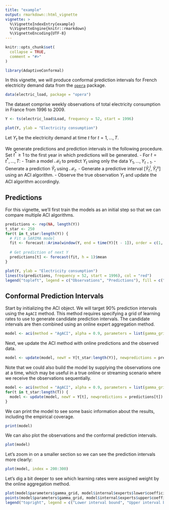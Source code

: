 ```yaml
---
title: "example"
output: rmarkdown::html_vignette
vignette: >
  %\VignetteIndexEntry{example}
  %\VignetteEngine{knitr::rmarkdown}
  %\VignetteEncoding{UTF-8}
---
```


```r
knitr::opts_chunk$set(
  collapse = TRUE,
  comment = "#>"
)
```

```r
library(AdaptiveConformal)
```

In this vignette, we will produce conformal prediction intervals for French electricity demand data from the [`opera`](https://cran.r-project.org/web/packages/opera/index.html) package.

```r
data(electric_load, package = "opera")
```

The dataset comprise weekly observations of total electricity consumption in France from 1996 to 2009. 
```r
Y <- ts(electric_load$Load, frequency = 52, start = 1996)
```

```r
plot(Y, ylab = "Electricity consumption")
```

Let $Y_t$ be the electricity demand at time $t$ for $t = 1, \dots, T$. 

We generate predictions and prediction intervals in the following procedure. Set $t^* \geq 1$ to the first year in which predictions will be generated.
- For $t = t^*, \dots, T$:
  - Train a model $\mathcal{M}_t$ to predict $Y_t$ using only the data $Y_1, \dots, Y_{t-1}$.
  - Generate a prediction $\hat{Y}_t$ using $\mathcal{M}_t$.
  - Generate a predictive interval $[\hat{Y}_t^l, \hat{Y}_t^u]$ using an ACI algorithm.
  - Observe the true observation $Y_t$ and update the ACI algorithm accordingly. 

## Predictions
For this vignette, we'll first train the models as an initial step so that we can compare multiple ACI algorithms.
```r
predictions <- rep(NA, length(Y))
t_star <- 250
for(t in t_star:length(Y)) {
  # Fit a SARIMA model 
  fit <- forecast::Arima(window(Y, end = time(Y)[t - 1]), order = c(1, 0, 0), seasonal = c(1, 1, 0))
  
  # Get prediction of next Y
  predictions[t] <- forecast(fit, h = 1)$mean
}
```

```r
plot(Y, ylab = "Electricity consumption")
lines(ts(predictions, frequency = 52, start = 1996), col = "red")
legend("topleft", legend = c("Observations", "Predictions"), fill = c("black", "red"))
```

## Conformal Prediction Intervals
Start by initializing the ACI object. We will target $90\%$ prediction intervals using the `AgACI` method. This method requires specifying a grid of learning rates to use to generate candidate prediction intervals. The candidate intervals are then combined using an online expert aggregation method.
```r
model <- aci(method = "AgACI", alpha = 0.9, parameters = list(gamma_grid = seq(0, 0.5, 0.02)))
```

Next, we update the ACI method with online predictions and the observed data.
```r
model <- update(model, newY = Y[t_star:length(Y)], newpredictions = predictions[t_star:length(Y)])
```

Note that we could also build the model by supplying the observations one at a time, which may be useful in a true online or streaming scenario where we receive the observations sequentially.
```r
model <- aci(method = "AgACI", alpha = 0.9, parameters = list(gamma_grid = seq(0, 0.5, 0.02)))
for(t in t_star:length(T)) {
  model <- update(model, newY = Y[t], newpredictions = predictions[t])
}
```

We can print the model to see some basic information about the results, including the empirical coverage.
```r
print(model)
```

We can also plot the observations and the conformal prediction intervals.
```r
plot(model)
```

Let's zoom in on a smaller section so we can see the prediction intervals more clearly:
```r
plot(model, index = 200:300)
```


Let's dig a bit deeper to see which learning rates were assigned weight by the online aggregation method.
```r
plot(model$parameters$gamma_grid, model$internal$experts$lower$coefficients, col = "black", xlab = "Learning rate (gamma)", ylab = "Weight", type = "b")
points(model$parameters$gamma_grid, model$internal$experts$upper$coefficients, col = "darkred", type = "b")
legend("topright", legend = c("Lower interval bound", "Upper interval bound"), fill = c("black", "darkred"))
```
